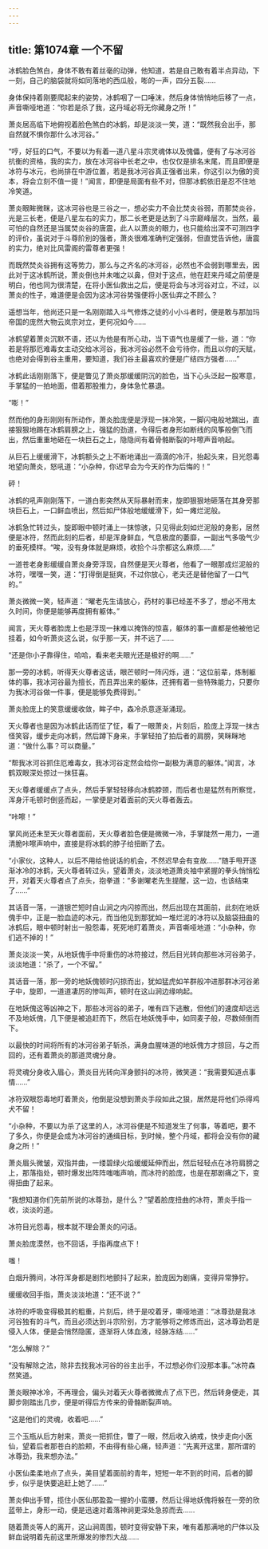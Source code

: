 ```yaml
---
---
---
```

title: 第1074章 一个不留
---



冰鹤脸色煞白，身体不敢有着丝毫的动弹，他知道，若是自己敢有着半点异动，下一刻，自己的脑袋就将如同落地的西瓜般，嘭的一声，四分五裂……

身体保持着刚要爬起来的姿势，冰鹤咽了一口唾沫，然后身体悄悄地后移了一点，声音嘶哑地道：“你若是杀了我，这丹域必将无你藏身之所！”

萧炎居高临下地俯视着脸色煞白的冰鹤，却是淡淡一笑，道：“既然我会出手，那自然就不惧你那什么冰河谷。”

“哼，好狂的口气，不要以为有着一道八星斗宗灵魂体以及傀儡，便有了与冰河谷抗衡的资格，我的实力，放在冰河谷中长老之中，也仅仅是排名末尾，而且即便是冰符与冰元，也尚排在中游位置，若是我冰河谷真正强者出来，你这引以为傲的资本，将会立刻不值一提！”闻言，即便是局面有些不对，但那冰鹤依旧是忍不住地冷笑道。

萧炎眼眸微眯，这冰河谷也是三谷之一，想必实力不会比焚炎谷弱，而那焚炎谷，光是三长老，便是八星左右的实力，那二长老更是达到了斗宗巅峰层次，当然，最可怕的自然还是当属焚炎谷的唐震，此人以萧炎的眼力，也只能给出深不可测四字的评价，虽说对于斗尊阶别的强者，萧炎很难准确判定强弱，但直觉告诉他，唐震的实力，绝对比风雷阁的雷尊者更强！

而既然焚炎谷拥有这等势力，那么与之齐名的冰河谷，必然也不会弱到哪里去，因此对于这冰鹤所说，萧炎倒也并未嗤之以鼻，但对于这点，他在赶来丹域之前便是明白，他也同为很清楚，在将小医仙救出之后，便是将会与冰河谷对立，不过，以萧炎的性子，难道便是会因为这冰河谷势强便将小医仙弃之不顾么？

遥想当年，他尚还只是一名刚刚踏入斗气修炼之徒的小小斗者时，便是敢与那加玛帝国的庞然大物云岚宗对立，更何况如今……

冰鹤望着萧炎沉默不语，还以为他是有所心动，当下语气也是缓了一些，道：“你若是将那厄难毒女主动交给冰河谷，我冰河谷必然不会亏待你，而且以你的天赋，也绝对会得到谷主重用，要知道，我们谷主最喜欢的便是广结四方强者……”

冰鹤此话刚刚落下，便是瞥见了萧炎那缓缓阴沉的脸色，当下心头泛起一股寒意，手掌猛的一拍地面，借着那股推力，身体急忙暴退。

“嘭！”

然而他的身形刚刚有所动作，萧炎脸庞便是浮现一抹冷笑，一脚闪电般地踹出，直接狠狠地踢在冰鹤肩膀之上，强猛的劲道，令得后者身形如断线的风筝般倒飞而出，然后重重地砸在一块巨石之上，隐隐间有着骨骼断裂的咔嚓声音响起。

从巨石上缓缓滑下，冰鹤额头之上不断地涌出一滴滴的冷汗，抬起头来，目光怨毒地望向萧炎，怒吼道：“小杂种，你迟早会为今天的作为后悔的！”

砰！

冰鹤的吼声刚刚落下，一道白影突然从天际暴射而来，旋即狠狠地砸落在其身旁那块巨石上，一口鲜血喷出，然后如尸体般地缓缓滑下，如一瘫烂泥般。

冰鹤急忙转过头，旋即眼中顿时涌上一抹惊骇，只见得此刻如烂泥般的身影，居然便是冰符，然而此刻的后者，却是浑身鲜血，气息极度的萎靡，一副出气多吸气少的垂死模样。“唉，没有身体就是麻烦，收拾个斗宗都这么麻烦……”

一道苍老身影缓缓自萧炎身旁浮现，自然便是天火尊者，他看了一眼那成烂泥般的冰符，嘿嘿一笑，道：“打得倒是挺爽，不过你放心，老夫还是替他留了一口气的。”

萧炎微微一笑，轻声道：“曜老先生请放心，药材的事已经差不多了，想必不用太久时间，你便是能够再度拥有躯体。”

闻言，天火尊者脸庞上也是浮现一抹难以掩饰的惊喜，躯体的事一直都是他被他记挂着，如今听萧炎这么说，似乎那一天，并不远了……

“还是你小子靠得住，哈哈，看来老夫眼光还是极好的啊……”

那一旁的冰鹤，听得天火尊者这话，眼芒顿时一阵闪烁，道：“这位前辈，炼制躯体的事，我冰河谷最为擅长，而且弄出来的躯体，还拥有着一些特殊能力，只要你为我冰河谷做一件事，便是能够免费得到。”

萧炎脸庞上的笑意缓缓收敛，眸子中，森冷杀意逐渐涌现。

天火尊者也是因为冰鹤此话而怔了怔，看了一眼萧炎，片刻后，脸庞上浮现一抹古怪笑容，缓步走向冰鹤，然后蹲下身来，手掌轻拍了拍后者的肩膀，笑眯眯地道：“做什么事？可以商量。”

“帮我冰河谷抓住厄难毒女，我冰河谷定然会给你一副极为满意的躯体。”闻言，冰鹤双眼深处掠过一抹狂喜。

天火尊者缓缓点了点头，然后手掌轻轻移向冰鹤脖颈，而后者也是猛然有所察觉，浑身汗毛顿时倒竖而起，一掌便是对着面前的天火尊者轰去。

“咔嚓！”

掌风尚还未至天火尊者面前，天火尊者脸色便是微微一冷，手掌陡然一用力，一道清脆咔嚓声响中，直接是将冰鹤的脖子给扭断了去。

“小家伙，这种人，以后不用给他说话的机会，不然迟早会有变故……”随手甩开逐渐冰冷的冰鹤，天火尊者转过头，望着萧炎，淡淡地道萧炎袖中紧握的拳头悄悄松开，对着天火尊者点了点头，抱拳道：“多谢曜老先生提醒，这一边，也该结束了……”

其话音一落，一道银芒短时自山涧之内闪掠而出，然后出现在其面前，此刻在地妖傀手中，正是一脸血迹的冰元，而当他见到那犹如一堆烂泥的冰符以及脑袋扭曲的冰鹤后，眼中顿时射出一股怨毒，死死地盯着萧炎，声音嘶哑地道：“小杂种，你们逃不掉的！”

萧炎淡淡一笑，从地妖傀手中将重伤的冰符接过，然后目光转向那些冰河谷弟子，淡淡地道：“杀了，一个不留。”

其话音一落，那一旁的地妖傀顿时闪掠而出，犹如猛虎如羊群般冲进那群冰河谷弟子中，旋即，一道道凄厉的惨叫声，顿时在这山涧边缘响起。

在地妖傀这等凶神之下，那些冰河谷的弟子，唯有四下逃散，但他们的速度却远远不及地妖傀，几下便是被追赶而下，然后在地妖傀手中，如同麦子般，尽数倾倒而下。

以最快的时间将所有的冰河谷弟子斩杀，满身血腥味道的地妖傀方才掠回，与之而回的，还有着萧炎的那道灵魂分身。

将灵魂分身收入眉心，萧炎目光转向浑身颤抖的冰符，微笑道：“我需要知道点事情……”

冰符双眼怨毒地盯着萧炎，他倒是没想到萧炎手段如此之狠，居然是将他们杀得鸡犬不留！

“小杂种，不要以为杀了这里的人，冰河谷便是不知道发生了何事，等着吧，要不了多久，你便是会成为冰河谷的通缉目标，到时候，整个丹域，都将会没有你的藏身之所！”

萧炎眉头微皱，双指并曲，一缕碧绿火焰缓缓延伸而出，然后轻轻点在冰符肩膀之上，那落指处，顿时爆发出阵阵嗤嗤声响，而冰符的脸庞，也是在那剧痛之下，变得扭曲了起来。

“我想知道你们先前所说的冰尊劲，是什么？”望着脸庞扭曲的冰符，萧炎手指一收，淡淡的道。

冰符目光怨毒，根本就不理会萧炎的问话。

萧炎脸庞漠然，也不回话，手指再度点下！

嗤！

白烟升腾间，冰符浑身都是剧烈地颤抖了起来，脸庞因为剧痛，变得异常狰狞。

缓缓收回手指，萧炎淡淡地道：“还不说？”

冰符的呼吸变得极其的粗重，片刻后，终于是咬着牙，嘶哑地道：“冰尊劲是我冰河谷独有的斗气，而且必须达到斗宗阶别，方才能够将之修炼而出，这冰尊劲若是侵入人体，便是会悄然隐匿，逐渐将人体血液，经脉冻结……”

“怎么解除？”

“没有解除之法，除非去找我冰河谷的谷主出手，不过想必你们没那本事。”冰符森然笑道。

萧炎眼神冰冷，不再理会，偏头对着天火尊者微微点了点下巴，然后转身便走，其脚步刚踏出几步，便是听得后方传来的骨骼断裂声响。

“这是他们的灵魂，收着吧……”

三个玉瓶从后方射来，萧炎一把抓住，瞥了一眼，然后收入纳戒，快步走向小医仙，望着后者那苍白的脸颊，不由得有些心痛，轻声道：“先离开这里，那所谓的冰尊劲，我来想办法。”

小医仙柔柔地点了点头，美目望着面前的青年，短短一年不到的时间，后者的脚步，似乎是快要追赶上她了……”

萧炎伸出手臂，揽住小医仙那盈盈一握的小蛮腰，然后让得地妖傀将躲在一旁的欣蓝带上，身形一动，便是迅速对着落神涧更深处急掠而去……

随着萧炎等人的离开，这山涧周围，顿时变得安静下来，唯有着那满地的尸体以及鲜血说明着先前这里所爆发的惨烈大战……